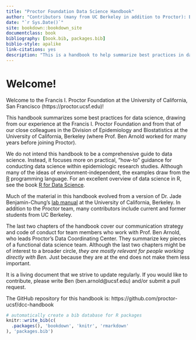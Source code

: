 ```yaml
--- 
title: "Proctor Foundation Data Science Handbook"
author: "Contributors (many from UC Berkeley in addition to Proctor): Ben Arnold, Jade Benjamin-Chung, Kunal Mishra, Anna Nguyen, Nolan Pokpongkiat, Stephanie Djajadi"
date: "`r Sys.Date()`"
site: bookdown::bookdown_site
documentclass: book
bibliography: [book.bib, packages.bib]
biblio-style: apalike
link-citations: yes
description: "This is a handbook to help summarize best practices in data science among team members at the Francis I. Proctor Foundation. The output format for this example is bookdown::gitbook."
---
```


# Welcome! {-}

Welcome to the Francis I. Proctor Foundation at the University of California, San Francisco (https://proctor.ucsf.edu)!

This handbook summarizes some best practices for data science, drawing from our experience at the Francis I. Proctor Foundation and from that of our close colleagues in the Division of Epidemiology and Biostatistics at the University of California, Berkeley (where Prof. Ben Arnold worked for many years before joining Proctor). 

We do not intend this handbook to be a comprehensive guide to data science. Instead, it focuses more on practical, "how-to" guidance for conducting data science within epidemiologic research studies.  Although many of the ideas of environment-independent, the examples draw from the [R](https://cran.r-project.org/) programming language. For an excellent overview of data science in R, see the book [R for Data Science](https://r4ds.had.co.nz/).

Much of the material in this handbook evolved from a version of Dr. Jade Benjamin-Chung's [lab manual](https://github.com/jadebc-berkeley/lab-manual) at the University of California, Berkeley. In addition to the Proctor team, many contributors include current and former students from UC Berkeley.

The last two chapters of the handbook cover our communication strategy and code of conduct for team members who work with Prof. Ben Arnold, who leads Proctor's Data Coordinating Center. They summarize key pieces of a functional data science team. Although the last two chapters might be of interest to a broader circle, _they are mostly relevant for people working directly with Ben._ Just because they are at the end does not make them less important. 

It is a living document that we strive to update regularly. If you would like to contribute, please write Ben (ben.arnold@ucsf.edu) and/or submit a pull request. 

The GitHub repository for this handbook is: https://github.com/proctor-ucsf/dcc-handbook


```r
# automatically create a bib database for R packages
knitr::write_bib(c(
  .packages(), 'bookdown', 'knitr', 'rmarkdown'
), 'packages.bib')
```